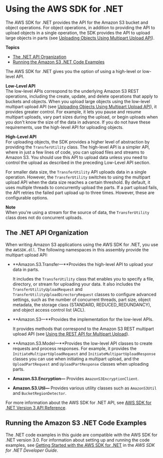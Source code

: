 # Using the AWS SDK for \.NET<a name="UsingTheMPDotNetAPI"></a>

The AWS SDK for \.NET provides the API for the Amazon S3 bucket and object operations\. For object operations, in addition to providing the API to upload objects in a single operation, the SDK provides the API to upload large objects in parts \(see [Uploading Objects Using Multipart Upload API](uploadobjusingmpu.mdx)\)\. 

**Topics**
+ [The \.NET API Organization](#DotNetAPIOrg)
+ [Running the Amazon S3 \.NET Code Examples](#TestingDotNetApiSamples)

The AWS SDK for \.NET gives you the option of using a high\-level or low\-level API\. 

**Low\-Level API**  
The low\-level APIs correspond to the underlying Amazon S3 REST operations, including the create, update, and delete operations that apply to buckets and objects\. When you upload large objects using the low\-level multipart upload API \(see [Uploading Objects Using Multipart Upload API](uploadobjusingmpu.mdx)\), it provides greater control\. For example, it lets you pause and resume multipart uploads, vary part sizes during the upload, or begin uploads when you don't know the size of the data in advance\. If you do not have these requirements, use the high\-level API for uploading objects\.

**High\-Level API**  
For uploading objects, the SDK provides a higher level of abstraction by providing the `TransferUtility` class\. The high\-level API is a simpler API, where in just a few lines of code, you can upload files and streams to Amazon S3\. You should use this API to upload data unless you need to control the upload as described in the preceding Low\-Level API section\.

For smaller data size, the `TransferUtility` API uploads data in a single operation\. However, the `TransferUtility` switches to using the multipart upload API when the data size reaches a certain threshold\. By default, it uses multiple threads to concurrently upload the parts\. If a part upload fails, the API retries the failed part upload up to three times\. However, these are configurable options\. 

**Note**  
When you're using a stream for the source of data, the `TransferUtility` class does not do concurrent uploads\.

## The \.NET API Organization<a name="DotNetAPIOrg"></a>

When writing Amazon S3 applications using the AWS SDK for \.NET, you use the `AWSSDK.dll`\. The following namespaces in this assembly provide the multipart upload API:
+ **Amazon\.S3\.Transfer—**Provides the high\-level API to upload your data in parts\. 

  It includes the `TransferUtility` class that enables you to specify a file, directory, or stream for uploading your data\. It also includes the `TransferUtilityUploadRequest` and `TransferUtilityUploadDirectoryRequest` classes to configure advanced settings, such as the number of concurrent threads, part size, object metadata, the storage class \(STANDARD, REDUCED\_REDUNDANCY\), and object access control list \(ACL\)\.
+ **Amazon\.S3—**Provides the implementation for the low\-level APIs\. 

  It provides methods that correspond to the Amazon S3 REST multipart upload API \(see [Using the REST API for Multipart Upload](UsingRESTAPImpUpload.mdx)\)\.
+ **Amazon\.S3\.Model—**Provides the low\-level API classes to create requests and process responses\. For example, it provides the `InitiateMultipartUploadRequest` and `InitiateMultipartUploadResponse` classes you can use when initiating a multipart upload, and the `UploadPartRequest` and `UploadPartResponse` classes when uploading parts\. 
+ **Amazon\.S3\.Encryption—** Provides `AmazonS3EncryptionClient`\.
+ **Amazon\.S3\.Util—** Provides various utility classes such as `AmazonS3Util` and `BucketRegionDetector`\.

For more information about the AWS SDK for \.NET API, see [AWS SDK for \.NET Version 3 API Reference](https://docs.aws.amazon.com/sdkfornet/v3/apidocs/Index.html)\. 

## Running the Amazon S3 \.NET Code Examples<a name="TestingDotNetApiSamples"></a>

The \.NET code examples in this guide are compatible with the AWS SDK for \.NET version 3\.0\. For information about setting up and running the code examples, see [Getting Started with the AWS SDK for \.NET](https://docs.aws.amazon.com/sdk-for-net/v3/developer-guide/net-dg-setup.html) in the *AWS SDK for \.NET Developer Guide*\. 